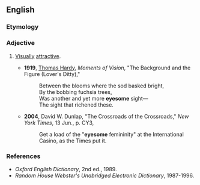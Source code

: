 ==English==

===Etymology===
{{suffix|eye|some|lang=en}}

===Adjective===
{{en-adj}}

# {{context|archaic|often|poetic|lang=en}} [[visually|Visually]] [[attractive]].
#* '''1919''', [[w:Thomas_Hardy|Thomas Hardy]], ''Moments of Vision'', "The Background and the Figure (Lover's Ditty),"
#*: Between the blooms where the sod basked bright,
#*: By the bobbing fuchsia trees,
#*: Was another and yet more '''eyesome''' sight—
#*: The sight that richened these.
#* '''2004''', David W. Dunlap, "The Crossroads of the Crossroads," ''New York Times'', 13 Jun., p. CY3,
#*: Get a load of the "'''eyesome''' femininity" at the International Casino, as the Times put it.

===References===
* ''Oxford English Dictionary'', 2nd ed., 1989.
* ''Random House Webster's Unabridged Electronic Dictionary'', 1987-1996.
